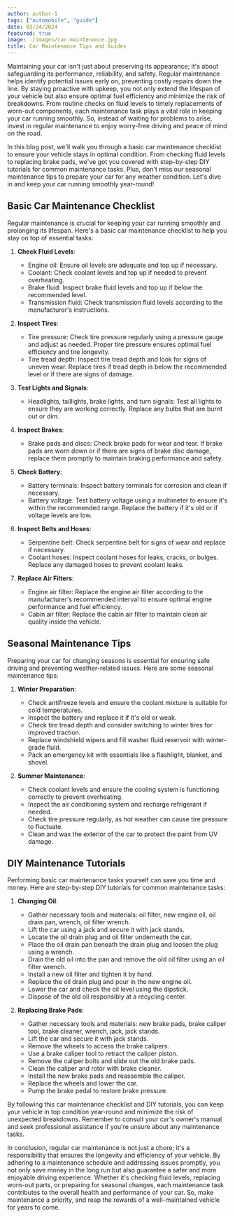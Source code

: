 ```yaml
---
author: author-1
tags: ["automobile", "guide"]
date: 03/24/2024
featured: true
image: ./images/car-maintenance.jpg
title: Car Maintenance Tips and Guides
---
```


Maintaining your car isn't just about preserving its appearance; it's about safeguarding its performance, reliability, and safety. Regular maintenance helps identify potential issues early on, preventing costly repairs down the line. By staying proactive with upkeep, you not only extend the lifespan of your vehicle but also ensure optimal fuel efficiency and minimize the risk of breakdowns. From routine checks on fluid levels to timely replacements of worn-out components, each maintenance task plays a vital role in keeping your car running smoothly. So, instead of waiting for problems to arise, invest in regular maintenance to enjoy worry-free driving and peace of mind on the road.

In this blog post, we'll walk you through a basic car maintenance checklist to ensure your vehicle stays in optimal condition. From checking fluid levels to replacing brake pads, we've got you covered with step-by-step DIY tutorials for common maintenance tasks. Plus, don't miss our seasonal maintenance tips to prepare your car for any weather condition. Let's dive in and keep your car running smoothly year-round!

## Basic Car Maintenance Checklist

Regular maintenance is crucial for keeping your car running smoothly and prolonging its lifespan. Here's a basic car maintenance checklist to help you stay on top of essential tasks:

1. **Check Fluid Levels**:

   - Engine oil: Ensure oil levels are adequate and top up if necessary.
   - Coolant: Check coolant levels and top up if needed to prevent overheating.
   - Brake fluid: Inspect brake fluid levels and top up if below the recommended level.
   - Transmission fluid: Check transmission fluid levels according to the manufacturer's instructions.

2. **Inspect Tires**:

   - Tire pressure: Check tire pressure regularly using a pressure gauge and adjust as needed. Proper tire pressure ensures optimal fuel efficiency and tire longevity.
   - Tire tread depth: Inspect tire tread depth and look for signs of uneven wear. Replace tires if tread depth is below the recommended level or if there are signs of damage.

3. **Test Lights and Signals**:

   - Headlights, taillights, brake lights, and turn signals: Test all lights to ensure they are working correctly. Replace any bulbs that are burnt out or dim.

4. **Inspect Brakes**:

   - Brake pads and discs: Check brake pads for wear and tear. If brake pads are worn down or if there are signs of brake disc damage, replace them promptly to maintain braking performance and safety.

5. **Check Battery**:

   - Battery terminals: Inspect battery terminals for corrosion and clean if necessary.
   - Battery voltage: Test battery voltage using a multimeter to ensure it's within the recommended range. Replace the battery if it's old or if voltage levels are low.

6. **Inspect Belts and Hoses**:

   - Serpentine belt: Check serpentine belt for signs of wear and replace if necessary.
   - Coolant hoses: Inspect coolant hoses for leaks, cracks, or bulges. Replace any damaged hoses to prevent coolant leaks.

7. **Replace Air Filters**:
   - Engine air filter: Replace the engine air filter according to the manufacturer's recommended interval to ensure optimal engine performance and fuel efficiency.
   - Cabin air filter: Replace the cabin air filter to maintain clean air quality inside the vehicle.

## Seasonal Maintenance Tips

Preparing your car for changing seasons is essential for ensuring safe driving and preventing weather-related issues. Here are some seasonal maintenance tips:

1. **Winter Preparation**:

   - Check antifreeze levels and ensure the coolant mixture is suitable for cold temperatures.
   - Inspect the battery and replace it if it's old or weak.
   - Check tire tread depth and consider switching to winter tires for improved traction.
   - Replace windshield wipers and fill washer fluid reservoir with winter-grade fluid.
   - Pack an emergency kit with essentials like a flashlight, blanket, and shovel.

2. **Summer Maintenance**:
   - Check coolant levels and ensure the cooling system is functioning correctly to prevent overheating.
   - Inspect the air conditioning system and recharge refrigerant if needed.
   - Check tire pressure regularly, as hot weather can cause tire pressure to fluctuate.
   - Clean and wax the exterior of the car to protect the paint from UV damage.

## DIY Maintenance Tutorials

Performing basic car maintenance tasks yourself can save you time and money. Here are step-by-step DIY tutorials for common maintenance tasks:

1. **Changing Oil**:

   - Gather necessary tools and materials: oil filter, new engine oil, oil drain pan, wrench, oil filter wrench.
   - Lift the car using a jack and secure it with jack stands.
   - Locate the oil drain plug and oil filter underneath the car.
   - Place the oil drain pan beneath the drain plug and loosen the plug using a wrench.
   - Drain the old oil into the pan and remove the old oil filter using an oil filter wrench.
   - Install a new oil filter and tighten it by hand.
   - Replace the oil drain plug and pour in the new engine oil.
   - Lower the car and check the oil level using the dipstick.
   - Dispose of the old oil responsibly at a recycling center.

2. **Replacing Brake Pads**:
   - Gather necessary tools and materials: new brake pads, brake caliper tool, brake cleaner, wrench, jack, jack stands.
   - Lift the car and secure it with jack stands.
   - Remove the wheels to access the brake calipers.
   - Use a brake caliper tool to retract the caliper piston.
   - Remove the caliper bolts and slide out the old brake pads.
   - Clean the caliper and rotor with brake cleaner.
   - Install the new brake pads and reassemble the caliper.
   - Replace the wheels and lower the car.
   - Pump the brake pedal to restore brake pressure.

By following this car maintenance checklist and DIY tutorials, you can keep your vehicle in top condition year-round and minimize the risk of unexpected breakdowns. Remember to consult your car's owner's manual and seek professional assistance if you're unsure about any maintenance tasks.

In conclusion, regular car maintenance is not just a chore; it's a responsibility that ensures the longevity and efficiency of your vehicle. By adhering to a maintenance schedule and addressing issues promptly, you not only save money in the long run but also guarantee a safer and more enjoyable driving experience. Whether it's checking fluid levels, replacing worn-out parts, or preparing for seasonal changes, each maintenance task contributes to the overall health and performance of your car. So, make maintenance a priority, and reap the rewards of a well-maintained vehicle for years to come.

